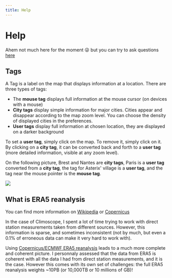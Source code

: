 ```yaml
---
title: Help
---
```


# Help

Ahem not much here for the moment 😜 but you can try to ask questions [here](../contact.html)

## Tags

A Tag is a label on the map that displays information at a location. There are three types of tags:

- The **mouse tag** displays full information at the mouse cursor (on devices with a mouse)
- **City tags** display simple information for major cities. Cities appear and disappear according to the map zoom level. You
  can choose the density of displayed cities in the preferences.
- **User tags** display full information at chosen location, they are displayed on a darker background

To set a **user tag**, simply click on the map. To remove it, simply click on it. By clicking on a **city tag**, it can be
converted back and forth to a **user tag** (more detailed information, visible at any zoom level).

On the following picture, Brest and Nantes are **city tags**, Paris is a **user tag** converted from a **city tag**, the tag for Asterix' village
is a **user tag**, and the tag near the mouse pointer is the **mouse tag**.

<img src="/src/assets/tags.png" />

## What is ERA5 reanalysis

You can find more information on [Wikipedia](https://en.wikipedia.org/wiki/Atmospheric_reanalysis) or [Copernicus](https://climate.copernicus.eu/climate-reanalysis)

In the case of Climoscope, I spent a lot of time trying to work with direct station measurements taken from different sources.
However, this information is sparse, and sometimes inconsistent (not by much, but even a 0.1% of erroneous data
can make it very hard to work with).

Using [Copernicus/ECMWF ERA5 reanalysis](https://cds.climate.copernicus.eu/cdsapp#!/dataset/reanalysis-era5-single-levels?tab=overview) leads to
a much more complete and coherent picture. I personnaly assessed that the data from ERA5 is coherent with all the data I had from direct station
measurements, and it is the case. However this comes with its own set of challenges:
the full ERA5 reanalysis weights ~10PB (or 10,000TB or 10 millions of GB)!
